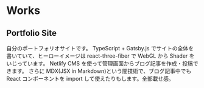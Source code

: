 # Works

<h2>Portfolio Site</h2>
自分のポートフォリオサイトです。
TypeScript + Gatsby.js でサイトの全体を書いていて、ヒーローイメージは react-three-fiber で WebGL から Shader をいじっています。
Netlify CMS を使って管理画面からブログ記事を作成・投稿できます。
さらに MDX(JSX in Markdown)という闇技術で、ブログ記事中でも React コンポーネントを import して使えたりもします。全部載せ感。
